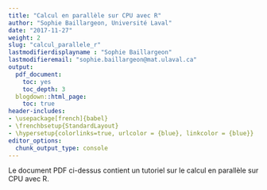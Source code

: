 ```yaml
---
title: "Calcul en parallèle sur CPU avec R"
author: "Sophie Baillargeon, Université Laval"
date: "2017-11-27"
weight: 2
slug: "calcul_parallele_r"
lastmodifierdisplayname : "Sophie Baillargeon"
lastmodifieremail: "sophie.baillargeon@mat.ulaval.ca"
output:
  pdf_document:
    toc: yes
    toc_depth: 3
  blogdown::html_page:
    toc: true
header-includes:
- \usepackage[french]{babel}
- \frenchbsetup{StandardLayout}
- \hypersetup{colorlinks=true, urlcolor = {blue}, linkcolor = {blue}}
editor_options: 
  chunk_output_type: console
---
```


Le document PDF ci-dessus contient un tutoriel sur le calcul en parallèle sur CPU avec R. 

